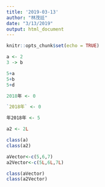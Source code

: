```yaml
---
title: '2019-03-13'
author: "林茂廷"
date: "3/13/2019"
output: html_document
---
```


```r
knitr::opts_chunk$set(echo = TRUE)
```

```r
a <- 2
3 -> b
```

```r
5+a
5+b
5+d
```

```r
2018年 <- 0
```

```r
`2018年` <- 0
```

```r
年2018年 <- 5
```


```r
a2 <- 2L
```

```r
class(a)
class(a2)
```

```r
aVector<-c(5,6,7)
a2Vector<-c(5L,6L,7L)
```

```r
class(aVector)
class(a2Vector)
```


